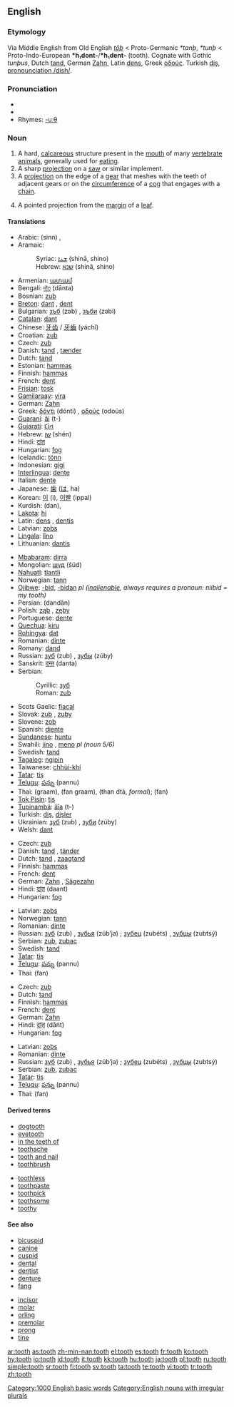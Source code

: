 ==English==

===Etymology===
Via Middle English from Old English ''[[toþ|tōþ]]'' < Proto-Germanic ''*tanþ'', ''*tunþ'' < Proto-Indo-European '''*h₁dont-'''/'''*h₁dent-''' (tooth). Cognate with Gothic ''tunþus'', Dutch [[tand]], German [[Zahn]], Latin [[dens]], Greek [[οδούς]]. Turkish [[diş, pronounciation /dish/]].

===Pronunciation===
* {{IPA|/tuːθ/}}
*{{audio|en-us-tooth.ogg|Audio (US)}}
* Rhymes: [[Rhymes:English:-uːθ|-uːθ]]

===Noun===
{{en-noun|pl=teeth}}

# A hard, [[calcareous]] structure present in the [[mouth]] of many [[vertebrate]] [[animals]], generally used for [[eat]]ing.
# A sharp [[projection]] on a [[saw]] or similar implement.
# A [[projection]] on the edge of a [[gear]] that meshes with the teeth of adjacent gears or on the [[circumference]] of a [[cog]] that engages with a [[chain]].
# {{botany}} A pointed projection from the [[margin]] of a [[leaf]].

====Translations====
{{trans-top|biological tooth}}
*Arabic: {{ARchar|[[سن|سِنّ]]}} (sinn) {{f}}, {{ARchar|[[اسنان|أسْنَان]]}} {{IPAchar|(’asnáːn)}} {{p}}
*Aramaic:
*:Syriac: [[ܫܢܐ]] (shinā, shino) {{f}}
*:Hebrew: [[שנא]] (shinā, shino) {{f}}
*Armenian: [[ատամ]]
*Bengali: [[দাঁত]] (dānta)
*Bosnian: [[zub#Bosnian|zub]] {{m}}
*[[Breton]]: [[dant]] {{m}}, [[dent]] {{p}}
*Bulgarian: [[зъб]] (zəb) {{m}}, [[зъби]] (zəbi) {{p}}
*[[Catalan]]: [[dant]] {{m}}
*Chinese: [[牙齿]] / [[牙齒]] (yáchǐ)
*Croatian: [[zub#Croatian|zub]] {{m}}
*Czech: [[zub#Czech|zub]] {{m}}
*Danish: [[tand#Danish|tand]] {{c}}, [[tænder]] {{p}}
*Dutch: [[tand#Dutch|tand]] {{m}}
*Estonian: [[hammas#Estonian|hammas]]
*Finnish: [[hammas#Finnish|hammas]]
*French: [[dent]] {{m}}
*[[Frisian]]: [[tosk]]
*[[Gamilaraay]]: [[yira]]
*German: [[Zahn]] {{m}}
*Greek: [[δόντι]] (dónti) {{n}}, [[οδούς]] (odoús) {{m}}
*[[Guaraní]]: [[ãi]] (t-)
*[[Gujarati]]: [[દાંત]] {{IPAchar|(dāṁt)}}
*Hebrew: [[שן]] (shén) {{f}}
*Hindi: [[दांत]] {{IPAchar|(dāṁt)}} {{m}}
*Hungarian: [[fog#Hungarian|fog]]
*Icelandic: [[tönn]]
*Indonesian: [[gigi]]
*[[Interlingua]]: [[dente#Interlingua|dente]]
*Italian: [[dente#Italian|dente]] {{m}}
*Japanese: [[歯]] ([[は]], ha)
*Korean: [[이]] (i), [[이빨]] (ippal)
*Kurdish: {{KUchar|[[دان]]}} (dan), {{KUchar|[[دگان]]}}
*[[Lakota]]: [[hi#Lakota|hi]]
*Latin: [[dens]] {{m}}, [[dentis]]
*Latvian: [[zobs]] {{m}}
*[[Lingala]]: [[lǐno]]
*Lithuanian: [[dantis]]
{{trans-mid}}
*[[Mbabaram]]: [[dirra]]
*Mongolian: [[шүд]] (šüd)
*[[Nahuatl]]: [[tlantli]]
*Norwegian: [[tann]] {{c}}
*[[Ojibwe]]: [[-bid]], [[-bidan]] ''pl ([[inalienable]], always requires a pronoun: niibid = my tooth)''
*Persian: {{FAchar|[[دندان]]}} (dandân)
*Polish: [[ząb]] {{m}}, [[zęby]] {{p}}
*Portuguese: [[dente#Portuguese|dente]] {{m}}
*[[Quechua]]: [[kiru]]
*[[Rohingya]]: [[dat]]
*Romanian: [[dinte]] {{m}}
*Romany: [[dand]]
*Russian: [[зуб]] (zub) {{m}}, [[зубы]] (zúby) {{p}}
*Sanskrit: [[दन्त]] (danta)
*Serbian:
*:Cyrillic: [[зуб#Serbian|зуб]] {{m}}
*:Roman: [[zub#Seriban|zub]] {{m}}
*Scots Gaelic: [[fiacal]]
*Slovak: [[zub#Slovak|zub]] {{m}}, [[zuby]] {{p}}
*Slovene: [[zob#Slovene|zob]] {{m}}
*Spanish: [[diente]] {{m}}
*[[Sundanese]]: [[huntu]]
*Swahili: [[jino]] {{s}}, [[meno]] ''pl (noun 5/6)''
*Swedish: [[tand#Swedish|tand]] {{c}}
*[[Tagalog]]: [[ngipin]]
*Taiwanese: [[chhùi-khí]]
*[[Tatar]]: [[tiş]]
*[[Telugu]]: [[పన్ను]] (pannu)
*Thai: {{THchar|[[กราม]]}} (graam), {{THchar|[[ฟันกราม]]}} (fan graam), {{THchar|[[ทันต์]]}} (than dtà, ''formal''); {{THchar|[[ฟัน]]}} (fan)
*[[Tok Pisin]]: [[tis]]
*[[Tupinambá]]: [[ãîa]] (t-)
*Turkish: [[diş]], [[dişler]] {{p}}
*Ukrainian: [[зуб]] (zub) {{m}}, [[зуби]] (zúby) {{p}}
*Welsh: [[dant]]
{{trans-bottom}}

{{trans-top|saw tooth}}
*Czech: [[zub]] {{m}}
*Danish: [[tand#Danish|tand]] {{c}}, [[tänder]] {{p}}
*Dutch: [[tand#Dutch|tand]] {{m}}, [[zaagtand]] {{m}}
*Finnish: [[hammas#Finnish|hammas]]
*French: [[dent]] {{m}}
*German: [[Zahn]] {{m}}, [[Sägezahn]] {{m}}
*Hindi: [[दांत़]] (daant) {{m}}
*Hungarian: [[fog#Hungarian|fog]]
{{trans-mid}}
*Latvian: [[zobs]] {{m}}
*Norwegian: [[tann]] {{c}}
*Romanian: [[dinte]] {{m}}
*Russian: [[зуб]] (zub) {{m}}, [[зубья]] (zúb’ja) {{p}}; [[зубец]] (zubéts) {{m}}, [[зубцы]] (zubtsý) {{p}}
*Serbian: [[zub]], [[zubac]]
*Swedish: [[tand#Swedish|tand]] {{c}}
*[[Tatar]]: [[tiş]]
*[[Telugu]]: [[పన్ను]] (pannu)
*Thai: {{THchar|[[ฟัน]]}} (fan)
{{trans-bottom}}

{{trans-top|gear tooth}}
*Czech: [[zub]] {{m}}
*Dutch: [[tand#Dutch|tand]] {{m}}
*Finnish: [[hammas#Finnish|hammas]]
*French: [[dent]] {{m}}
*German: [[Zahn]] {{m}}
*Hindi: [[दांत़]] (dāṅt) {{m}}
*Hungarian: [[fog#Hungarian|fog]]
{{trans-mid}}
*Latvian: [[zobs]] {{m}}
*Romanian: [[dinte]] {{m}}
*Russian: [[зуб]] (zub) {{m}}, [[зубья]] (zúb’ja) {{p}}; [[зубец]] (zubéts) {{m}}, [[зубцы]] (zubtsý) {{p}}
*Serbian: [[zub]], [[zubac]]
*[[Tatar]]: [[tiş]]
*[[Telugu]]: [[పన్ను]] (pannu)
*Thai: {{THchar|[[ฟัน]]}} (fan)
{{trans-bottom}}

====Derived terms====
{{rel-top|derived terms}}
*[[dogtooth]]
*[[eyetooth]]
*[[in the teeth of]]
*[[toothache]]
*[[tooth and nail]]
*[[toothbrush]]
{{rel-mid}}
*[[toothless]]
*[[toothpaste]]
*[[toothpick]]
*[[toothsome]]
*[[toothy]]
{{rel-bottom}}

====See also====
{{rel-top|see also}}
* [[bicuspid]]
* [[canine]]
* [[cuspid]]
* [[dental]]
* [[dentist]]
* [[denture]]
* [[fang]]
{{rel-mid}}
* [[incisor]]
* [[molar]]
* [[orling]]
* [[premolar]]
* [[prong]]
* [[tine]]
{{rel-bottom}}

[[Category:1000 English basic words]]
[[Category:English nouns with irregular plurals]]

[[ar:tooth]]
[[as:tooth]]
[[zh-min-nan:tooth]]
[[el:tooth]]
[[es:tooth]]
[[fr:tooth]]
[[ko:tooth]]
[[hy:tooth]]
[[io:tooth]]
[[id:tooth]]
[[it:tooth]]
[[kk:tooth]]
[[hu:tooth]]
[[ja:tooth]]
[[pl:tooth]]
[[ru:tooth]]
[[simple:tooth]]
[[sr:tooth]]
[[fi:tooth]]
[[sv:tooth]]
[[ta:tooth]]
[[te:tooth]]
[[vi:tooth]]
[[tr:tooth]]
[[zh:tooth]]